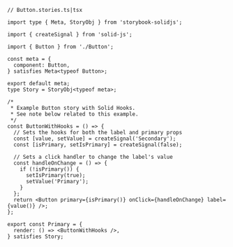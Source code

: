 ```tsx
// Button.stories.ts|tsx

import type { Meta, StoryObj } from 'storybook-solidjs';

import { createSignal } from 'solid-js';

import { Button } from './Button';

const meta = {
  component: Button,
} satisfies Meta<typeof Button>;

export default meta;
type Story = StoryObj<typeof meta>;

/*
 * Example Button story with Solid Hooks.
 * See note below related to this example.
 */
const ButtonWithHooks = () => {
  // Sets the hooks for both the label and primary props
  const [value, setValue] = createSignal('Secondary');
  const [isPrimary, setIsPrimary] = createSignal(false);

  // Sets a click handler to change the label's value
  const handleOnChange = () => {
    if (!isPrimary()) {
      setIsPrimary(true);
      setValue('Primary');
    }
  };
  return <Button primary={isPrimary()} onClick={handleOnChange} label={value()} />;
};

export const Primary = {
  render: () => <ButtonWithHooks />,
} satisfies Story;
```
